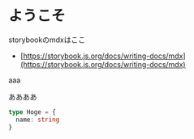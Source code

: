 
<Meta title="Wiki" />

# ようこそ

storybookのmdxはここ
- [https://storybook.js.org/docs/writing-docs/mdx](https://storybook.js.org/docs/writing-docs/mdx)

aaa

ああああ

```ts
type Hoge = {
  name: string
}
```